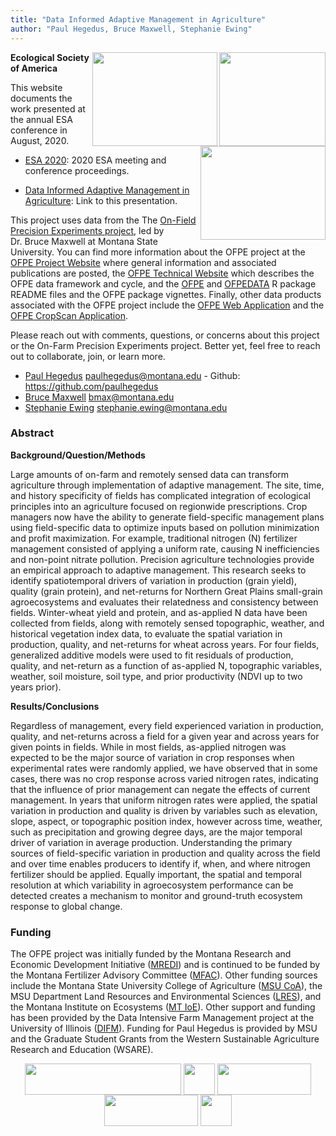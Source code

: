 ```yaml
---
title: "Data Informed Adaptive Management in Agriculture"
author: "Paul Hegedus, Bruce Maxwell, Stephanie Ewing"
---
```

<right> <img src="images/msu_coa_logo.png" align = "right"  width="170" height = "150"/> <img src="images/OFPE_logo.png" align = "right"  width="200" height = "150"/> <img src="images/esa_logo.png" align = "right" width="200" height = "150"/> </right>

**Ecological Society of America**

This website documents the work presented at the annual ESA conference in August, 2020. 

* [ESA 2020](https://www.esa.org/saltlake/): 2020 ESA meeting and conference proceedings.

* [Data Informed Adaptive Management in Agriculture](): Link to this presentation.

This project uses data from the The [On-Field Precision Experiments project](https://sites.google.com/site/ofpeframework/), led by Dr. Bruce Maxwell at Montana State University. You can find more information about the OFPE project at the [OFPE Project Website](https://sites.google.com/site/ofpeframework/) where general information and associated publications are posted, the [OFPE Technical Website](https://paulhegedus.github.io/OFPE-Website/) which describes the OFPE data framework and cycle, and the [OFPE](https://github.com/paulhegedus/OFPE.git) and [OFPEDATA](https://github.com/paulhegedus/OFPEDATA.git) R package README files and the OFPE package vignettes. Finally, other data products associated with the OFPE project include the [OFPE Web Application](https://paulhegedus.shinyapps.io/OFPE_AnalysisAndSim_App_v1/?_ga=2.189182059.1336631904.1592115204-590292424.1592115204) and the [OFPE CropScan Application](https://paulhegedus.shinyapps.io/OFPE_Protein_Application/?_ga=2.69643152.1880072526.1592481594-590292424.1592115204).

Please reach out with comments, questions, or concerns about this project or the On-Farm Precision Experiments project. Better yet, feel free to reach out to collaborate, join, or learn more.

 * [Paul Hegedus](http://landresources.montana.edu/directory/researchassoc.html) <paulhegedus@montana.edu> - Github: <https://github.com/paulhegedus>
 * [Bruce Maxwell](http://landresources.montana.edu/directory/faculty/1524374/bruce-maxwell) <bmax@montana.edu>
 * [Stephanie Ewing](http://landresources.montana.edu/directory/faculty/1524074/stephanie-ewing) <stephanie.ewing@montana.edu>

### Abstract
**Background/Question/Methods**

Large amounts of on-farm and remotely sensed data can transform agriculture through implementation of adaptive management. The site, time, and history specificity of fields has complicated integration of ecological principles into an agriculture focused on regionwide prescriptions. Crop managers now have the ability to generate field-specific management plans using field-specific data to optimize inputs based on pollution minimization and profit maximization. For example, traditional nitrogen (N) fertilizer management consisted of applying a uniform rate, causing N inefficiencies and non-point nitrate pollution. Precision agriculture technologies provide an empirical approach to adaptive management. This research seeks to identify spatiotemporal drivers of variation in production (grain yield), quality (grain protein), and net-returns for Northern Great Plains small-grain agroecosystems and evaluates their relatedness and consistency between fields. Winter-wheat yield and protein, and as-applied N data have been collected from fields, along with remotely sensed topographic, weather, and historical vegetation index data, to evaluate the spatial variation in production, quality, and net-returns for wheat across  years. For four fields, generalized additive models were used to fit residuals of production, quality, and net-return as a function of as-applied N, topographic variables, weather, soil moisture, soil type, and prior productivity (NDVI up to two years prior).

**Results/Conclusions**

Regardless of management, every field experienced variation in production, quality, and net-returns across a field for a given year and across years for given points in fields. While in most fields, as-applied nitrogen was expected to be the major source of variation in crop responses when experimental rates were randomly applied, we have observed that in some cases, there was no crop response across varied nitrogen rates, indicating that the influence of prior management can negate the effects of current management. In years that uniform nitrogen rates were applied, the spatial variation in production and quality is driven by variables such as elevation, slope, aspect, or topographic position index, however across time, weather, such as precipitation and growing degree days, are the major temporal driver of variation in average production. Understanding the primary sources of field-specific variation in production and quality across the field and over time enables producers to identify if, when, and where nitrogen fertilizer should be applied. Equally important, the spatial and temporal resolution at which variability in agroecosystem performance can be detected creates a mechanism to monitor and ground-truth ecosystem response to global change.

### Funding

The OFPE project was initially funded by the Montana Research and Economic Development Initiative ([MREDI](https://mus.edu/research/research_initiative.html)) and is continued to be funded by the Montana Fertilizer Advisory Committee ([MFAC](https://agriculture.montana.edu/mfac/index.html)). Other funding sources include the Montana State University College of Agriculture ([MSU CoA](https://agriculture.montana.edu)), the MSU Department Land Resources and Environmental Sciences ([LRES](https://landresources.montana.edu)), and the Montana Institute on Ecosystems ([MT IoE](https://montanaioe.org)). Other support and funding has been provided by the Data Intensive Farm Management project at the University of Illinois ([DIFM](https://publish.illinois.edu/data-intensive-farm-managment/)). Funding for Paul Hegedus is provided by MSU and the Graduate Student Grants from the Western Sustainable Agriculture Research and Education (WSARE).

<center> <img src="images/MREDI_logo.png" align="center" width="250" height = "50" /> <img src="images/msu_coa_logo.png" align="center" width="50" height = "50" /> <img src="images/MTIOE_logo.png" align="center" width="150" height = "50" />   <img src="images/DIFM_logo.png" align="center" width="150" height = "50" />  <img src="images/WSARE_logo.gif" align="center" width="50" height = "50" /> </center>

